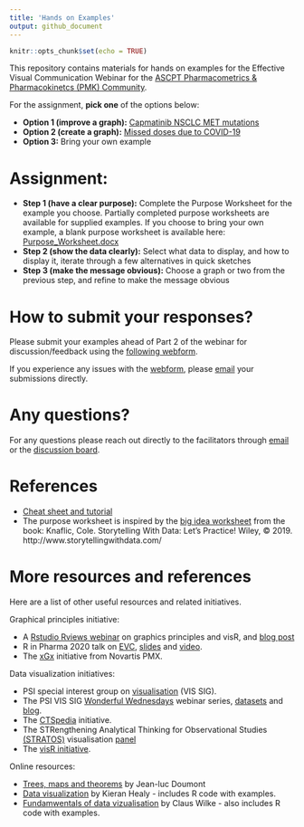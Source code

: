 ```yaml
---
title: 'Hands on Examples'
output: github_document
---
```


```r
knitr::opts_chunk$set(echo = TRUE)
```

This repository contains materials for hands on examples for the Effective Visual Communication Webinar for the [ASCPT Pharmacometrics & Pharmacokinetcs (PMK) Community](https://www.ascpt.org/Member-Services/Member-Tools/Webinar-Resources).

For the assignment, **pick one** of the options below:

* **Option 1 (improve a graph):** [Capmatinib NSCLC MET mutations](Capmatinib_NSCLC_MET_mutations/)
* **Option 2 (create a graph):** [Missed doses due to COVID-19](Missed_Doses_Due_to_COVID/)
* **Option 3:** Bring your own example


# Assignment:

* **Step 1 (have a clear purpose):** Complete the Purpose Worksheet for the example you choose. Partially completed purpose worksheets are available for supplied examples. If you choose to bring your own example, a blank purpose worksheet is available here: [Purpose_Worksheet.docx](Purpose_Worksheet.docx)
* **Step 2 (show the data clearly):** Select what data to display, and how to display it, iterate through a few alternatives in quick sketches
* **Step 3 (make the message obvious):** Choose a graph or two from the previous step, and refine to make the message obvious

# How to submit your responses?

Please submit your examples ahead of Part 2 of the webinar for discussion/feedback using the [following webform](https://docs.google.com/forms/d/e/1FAIpQLScB3PMzu2shmkzWHO8wTZ9dNaMibRSGjLnZK4uWeUQ_sUJUBg/viewform). 

If you experience any issues with the [webform](https://docs.google.com/forms/d/e/1FAIpQLScB3PMzu2shmkzWHO8wTZ9dNaMibRSGjLnZK4uWeUQ_sUJUBg/viewform), please [email](mailto:graphics.principles@gmail.com) your submissions directly. 

# Any questions?

For any questions please reach out directly to the facilitators through [email](mailto:graphics.principles@gmail.com) or the [discussion board](https://github.com/GraphicsPrinciples/webinar/discussions). 


# References

* [Cheat sheet and tutorial](https://graphicsprinciples.github.io/)
* The purpose worksheet is inspired by the [big idea worksheet](https://drive.google.com/file/d/1WJDLkMVTxlDHyeGWzeKQmSiXdmlxQSAg/view) from the book:
Knaflic, Cole. Storytelling With Data: Let’s Practice! Wiley, © 2019. http://www.storytellingwithdata.com/

# More resources and references

Here are a list of other useful resources and related initiatives.

Graphical principles initiative:

* A [Rstudio Rviews webinar](https://resources.rstudio.com/webinars/effective-visualizations-for-data-driven-decisions) on graphics principles and visR, and [blog post](https://blog.rstudio.com/2020/04/16/effective-visualizations-for-credible-data-driven-decision-making/)
* R in Pharma 2020 talk on [EVC](assets/EVC_Magnusson_RPharma2020.pdf), [slides](assets/EVC_Magnusson_RPharma2020.pdf) and [video](https://www.youtube.com/watch?v=TNMC-Ota29g&list=PLMtxz1fUYA5DSpVzwR7bT37IZqCT4SH5a&index=4).
* The [xGx](https://opensource.nibr.com/xgx/) initiative from Novartis PMX.

Data visualization initiatives:

* PSI special interest group on [visualisation](https://www.psiweb.org/sigs-special-interest-groups/visualisation) (VIS SIG).
* The PSI VIS SIG [Wonderful Wednesdays](https://www.psiweb.org/sigs-special-interest-groups/visualisation/welcome-to-wonderful-wednesdays) webinar series, [datasets](https://github.com/VIS-SIG/Wonderful-Wednesdays) and [blog](https://vis-sig.github.io/blog/).
* The [CTSpedia](https://www.ctspedia.org/do/view/CTSpedia) initiative. 
* The STRengthening Analytical Thinking for Observational Studies [(STRATOS)](https://www.stratos-initiative.org/) visualisation [panel](https://www.stratos-initiative.org/node/61) 
* The [visR initiative](https://openpharma.github.com/visR).

Online resources:

* [Trees, maps and theorems](https://www.principiae.be/book/) by Jean-luc Doumont
* [Data visualization](https://socviz.co/) by Kieran Healy - includes R code with examples.
* [Fundamwentals of data vizualisation](https://serialmentor.com/dataviz/) by Claus Wilke - also includes R code with examples.


